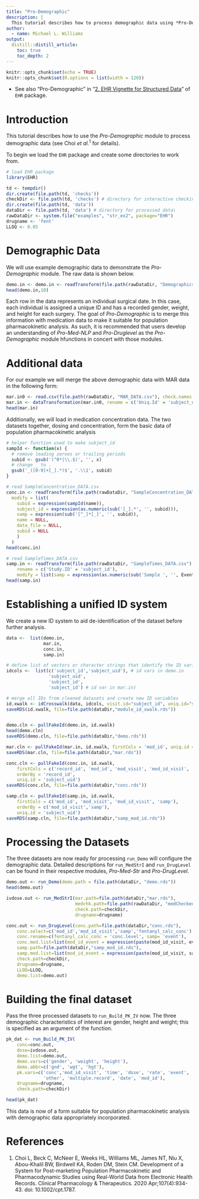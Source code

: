 ```yaml
---
title: "Pro-Demographic"
description: |
  This tutorial describes how to process demographic data using *Pro-Demographic* module in the system.
author:
  - name: Michael L. Williams
output:
  distill::distill_article:
    toc: true
    toc_depth: 2
---
```


```r
knitr::opts_chunk$set(echo = TRUE)
knitr::opts_chunk$set(R.options = list(width = 120))
```

* See also "Pro-Demographic" in "[2. EHR Vignette for Structured Data](https://cran.r-project.org/web/packages/EHR/vignettes/ehr_vignette_02_str.html)" of `EHR` package.

# Introduction

This tutorial describes how to use the *Pro-Demographic* module to process demographic data (see Choi *et al.*$^{1}$ for details).

To begin we load the `EHR` package and create some directories to work from. 

```r
# load EHR package
library(EHR)

td <- tempdir()
dir.create(file.path(td, 'checks'))
checkDir <- file.path(td, 'checks') # directory for interactive checking
dir.create(file.path(td, 'data'))
dataDir <- file.path(td, 'data') # directory for processed data\
rawDataDir <- system.file("examples", "str_ex2", package="EHR")
drugname <- 'fent'
LLOQ <- 0.05
```

# Demographic Data

We will use example demographic data to demonstrate the *Pro-Demographic* module. The raw data is shown below.

```r
demo.in <- demo.in <- readTransform(file.path(rawDataDir, "Demographics_DATA.csv"))
head(demo.in,10)
```

Each row in the data represents an individual surgical date.  In this case, each individual is assigned a unique ID and has a recorded gender, weight, and height for each surgery.  The goal of *Pro-Demographic* is to merge this information with medication data to make it suitable for population pharmacokinetic analysis. As such, it is recommended that users develop an understanding of *Pro-Med-NLP* and *Pro-Druglevel* as the *Pro-Demographic* module hfunctions in concert with those modules.

# Additional data

For our example we will merge the above demographic data with MAR data in the following form:

```r
mar.in0 <- read.csv(file.path(rawDataDir, "MAR_DATA.csv"), check.names = FALSE)
mar.in <- dataTransformation(mar.in0, rename = c('Uniq.Id' = 'subject_uid'))
head(mar.in)
```

Additionally, we will load in medication concentration data.  The two datasets together, dosing and concentration, form the basic data of population pharmacokinetic analysis

```r
# helper function used to make subject_id
sampId <- function(x) {
  # remove leading zeroes or trailing periods
  subid <- gsub('(^0*|\\.$)', '', x)
  # change _ to .
  gsub('_([0-9]+[_].*)$', '.\\1', subid)
}

# read SampleConcentration_DATA.csv
conc.in <- readTransform(file.path(rawDataDir, "SampleConcentration_DATA.csv"),
  modify = list(
    subid = expression(sampId(name)),
    subject_id = expression(as.numeric(sub('[_].*', '', subid))),
    samp = expression(sub('[^_]*[_]', '', subid)),
    name = NULL,
    data_file = NULL,
    subid = NULL
    )
  )
head(conc.in)
```


```r
# read SampleTimes_DATA.csv
samp.in <- readTransform(file.path(rawDataDir, "SampleTimes_DATA.csv"),
    rename = c('Study.ID' = 'subject_id'),
    modify = list(samp = expression(as.numeric(sub('Sample ', '', Event.Name)))))
head(samp.in)
```
# Establishing a unified ID system

We create a new ID system to aid de-identification of the dataset before further analysis.

```r
data <-  list(demo.in,
              mar.in,
              conc.in,
              samp.in)

# define list of vectors or character strings that identify the ID variables
idcols <-  list(c('subject_id','subject_uid'), # id vars in demo.in
                'subject_uid',
                'subject_id',
                'subject_id') # id var in mar.in) 

# merge all IDs from cleaned datasets and create new ID variables
id.xwalk <- idCrosswalk(data, idcols, visit.id="subject_id", uniq.id="subject_uid")
saveRDS(id.xwalk, file=file.path(dataDir,"module_id_xwalk.rds"))


demo.cln <- pullFakeId(demo.in, id.xwalk)
head(demo.cln)
saveRDS(demo.cln, file=file.path(dataDir,"demo.rds"))

mar.cln <- pullFakeId(mar.in, id.xwalk, firstCols = 'mod_id', uniq.id = 'subject_uid')
saveRDS(mar.cln, file=file.path(dataDir,"mar.rds"))

conc.cln <- pullFakeId(conc.in, id.xwalk,
    firstCols = c('record_id', 'mod_id', 'mod_visit', 'mod_id_visit', 'samp'),
    orderBy = 'record_id',
    uniq.id = 'subject_uid')
saveRDS(conc.cln, file=file.path(dataDir,"conc.rds"))

samp.cln <- pullFakeId(samp.in, id.xwalk,
    firstCols = c('mod_id', 'mod_visit', 'mod_id_visit', 'samp'), 
    orderBy = c('mod_id_visit','samp'),
    uniq.id = 'subject_uid')
saveRDS(samp.cln, file=file.path(dataDir,"samp_mod_id.rds"))
```

# Processing the Datasets

The three datasets are now ready for processing `run_Demo` will configure the demographic data.  Detailed descriptions for `run_MedStrI` and `run_DrugLevel` can be found in their respective modules, *Pro-Med-Str* and *Pro-DrugLevel*.

```r
demo.out <- run_Demo(demo.path = file.path(dataDir, "demo.rds"))
head(demo.out)
```

```r
ivdose.out <- run_MedStrI(mar.path=file.path(dataDir,"mar.rds"),
                          medchk.path=file.path(rawDataDir, "medChecked-fent.csv"),
                          check.path=checkDir,
                          drugname=drugname)
```



```r
conc.out <- run_DrugLevel(conc.path=file.path(dataDir,"conc.rds"),
    conc.select=c('mod_id','mod_id_visit','samp','fentanyl_calc_conc'),
    conc.rename=c(fentanyl_calc_conc = 'conc.level', samp= 'event'),
    conc.mod.list=list(mod_id_event = expression(paste(mod_id_visit, event, sep = '_'))),
    samp.path=file.path(dataDir,"samp_mod_id.rds"),
    samp.mod.list=list(mod_id_event = expression(paste(mod_id_visit, samp, sep = '_'))),
    check.path=checkDir,
    drugname=drugname,
    LLOQ=LLOQ,
    demo.list=demo.out)
```

# Building the final dataset

Pass the three processed datasets to `run_Build_PK_IV` now.  The three demographic characteristics of interest are gender, height and weight; this is specified as an argument of the function.

```r
pk_dat <- run_Build_PK_IV(
    conc=conc.out,
    dose=ivdose.out,
    demo.list=demo.out,
    demo.vars=c('gender', 'weight', 'height'),
    demo.abbr=c('gnd', 'wgt', 'hgt'),
    pk.vars=c('conc','mod_id_visit', 'time', 'dose', 'rate', 'event',
              'other', 'multiple.record', 'date', 'mod_id'),
    drugname=drugname,
    check.path=checkDir)

head(pk_dat)
```

This data is now of a form suitable for population pharmacokinetic analysis with demographic data appropriately incorporated.

# References
1. Choi L, Beck C, McNeer E, Weeks HL, Williams ML, James NT, Niu X, Abou-Khalil BW, Birdwell KA, Roden DM, Stein CM. Development of a System for Post-marketing Population Pharmacokinetic and Pharmacodynamic Studies using Real-World Data from Electronic Health Records. Clinical Pharmacology & Therapeutics. 2020 Apr;107(4):934-43. doi: 10.1002/cpt.1787.

